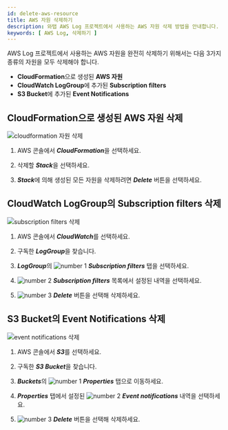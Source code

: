 ```yaml
---
id: delete-aws-resource
title: AWS 자원 삭제하기
description: 와탭 AWS Log 프로젝트에서 사용하는 AWS 자원 삭제 방법을 안내합니다.
keywords: [ AWS Log, 삭제하기 ]
---
```



AWS Log 프로젝트에서 사용하는 AWS 자원을 완전히 삭제하기 위해서는 다음 3가지 종류의 자원을 모두 삭제해야 합니다.

* **CloudFormation**으로 생성된 **AWS 자원**
* **CloudWatch LogGroup**에 추가된 **Subscription filters**
* **S3 Bucket**에 추가된 **Event Notifications**

## CloudFormation으로 생성된 AWS 자원 삭제

![cloudformation 자원 삭제](/img/aws-log-cloudformation-resource.png)

1. AWS 콘솔에서 ***CloudFormation***을 선택하세요.

1. 삭제할 ***Stack***을 선택하세요.

1. ***Stack***에 의해 생성된 모든 자원을 삭제하려면 ***Delete*** 버튼을 선택하세요.

## CloudWatch LogGroup의 Subscription filters 삭제

![subscription filters 삭제](/img/aws-log-delete-subscription-filter.png)

1. AWS 콘솔에서 ***CloudWatch***를 선택하세요. 

1. 구독한 ***LogGroup***을 찾습니다.

1. ***LogGroup***의 ![number 1](/img/number-01.png) ***Subscription filters*** 탭을 선택하세요. 

1. ![number 2](/img/number-02.png) ***Subscription filters*** 목록에서 설정된 내역을 선택하세요. 

1. ![number 3](/img/number-03.png) ***Delete*** 버튼을 선택해 삭제하세요.

## S3 Bucket의 Event Notifications 삭제

![event notifications 삭제](/img/aws-log-delete-event-notification.png)

1. AWS 콘솔에서 ***S3***를 선택하세요. 

1. 구독한 ***S3 Bucket***을 찾습니다.

1. ***Buckets***의 ![number 1](/img/number-01.png) ***Properties*** 탭으로 이동하세요. 

1. ***Properties*** 탭에서 설정된 ![number 2](/img/number-02.png) ***Event notifications*** 내역을 선택하세요. 

1. ![number 3](/img/number-03.png) ***Delete*** 버튼을 선택해 삭제하세요.